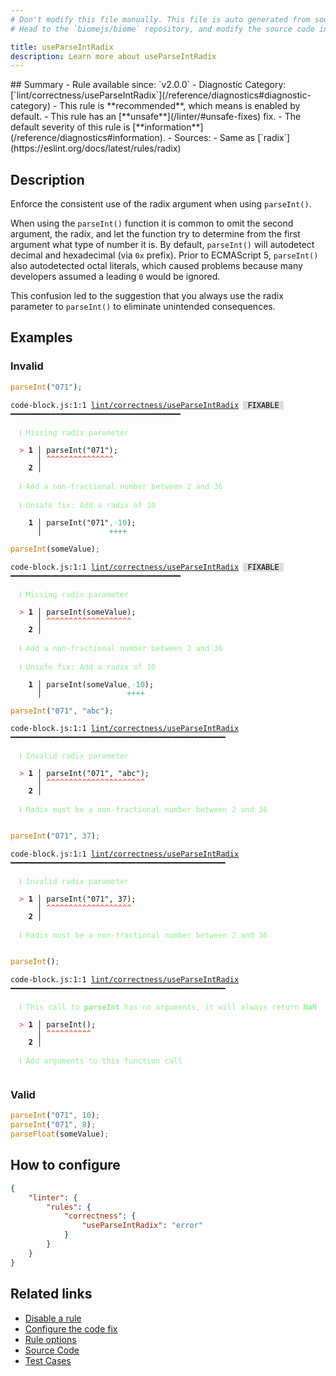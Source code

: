 ```yaml
---
# Don't modify this file manually. This file is auto generated from source, and you will lose your changes next time the website is built.
# Head to the `biomejs/biome` repository, and modify the source code in there.

title: useParseIntRadix
description: Learn more about useParseIntRadix
---
```


<Tabs>
<TabItem label="JavaScript (and super languages)" icon="seti:javascript">
## Summary
- Rule available since: `v2.0.0`
- Diagnostic Category: [`lint/correctness/useParseIntRadix`](/reference/diagnostics#diagnostic-category)
- This rule is **recommended**, which means is enabled by default.
- This rule has an [**unsafe**](/linter/#unsafe-fixes) fix.
- The default severity of this rule is [**information**](/reference/diagnostics#information).
- Sources: 
  - Same as [`radix`](https://eslint.org/docs/latest/rules/radix)

## Description
Enforce the consistent use of the radix argument when using `parseInt()`.

When using the `parseInt()` function it is common to omit the second argument, the radix, and let the function try to determine from the first argument what type of number it is. By default, `parseInt()` will autodetect decimal and hexadecimal (via `0x` prefix). Prior to ECMAScript 5, `parseInt()` also autodetected octal literals, which caused problems because many developers assumed a leading `0` would be ignored.

This confusion led to the suggestion that you always use the radix parameter to `parseInt()` to eliminate unintended consequences.

## Examples

### Invalid

```js
parseInt("071");
```

<pre class="language-text"><code class="language-text">code-block.js:1:1 <a href="https://biomejs.dev/linter/rules/use-parse-int-radix">lint/correctness/useParseIntRadix</a> <span style="color: #000; background-color: #ddd;"> FIXABLE </span> ━━━━━━━━━━━━━━━━━━━━━━━━━━━━━━━━━━━━━━<br /><br />  <strong><span style="color: lightgreen;">ℹ</span></strong> <span style="color: lightgreen;">Missing radix parameter</span><br />  <br />  <strong><span style="color: Tomato;">&gt;</span></strong> <strong>1 │ </strong>parseInt(&quot;071&quot;);<br />   <strong>   │ </strong><strong><span style="color: Tomato;">^</span></strong><strong><span style="color: Tomato;">^</span></strong><strong><span style="color: Tomato;">^</span></strong><strong><span style="color: Tomato;">^</span></strong><strong><span style="color: Tomato;">^</span></strong><strong><span style="color: Tomato;">^</span></strong><strong><span style="color: Tomato;">^</span></strong><strong><span style="color: Tomato;">^</span></strong><strong><span style="color: Tomato;">^</span></strong><strong><span style="color: Tomato;">^</span></strong><strong><span style="color: Tomato;">^</span></strong><strong><span style="color: Tomato;">^</span></strong><strong><span style="color: Tomato;">^</span></strong><strong><span style="color: Tomato;">^</span></strong><strong><span style="color: Tomato;">^</span></strong><br />    <strong>2 │ </strong><br />  <br />  <strong><span style="color: lightgreen;">ℹ</span></strong> <span style="color: lightgreen;">Add a non-fractional number between 2 and 36</span><br />  <br />  <strong><span style="color: lightgreen;">ℹ</span></strong> <span style="color: lightgreen;">Unsafe fix</span><span style="color: lightgreen;">: </span><span style="color: lightgreen;">Add a radix of 10</span><br />  <br />  <strong>  1 │ </strong>parseInt(&quot;071&quot;<span style="color: MediumSeaGreen;">,</span><span style="opacity: 0.8;"><span style="color: MediumSeaGreen;">·</span></span><span style="color: MediumSeaGreen;">1</span><span style="color: MediumSeaGreen;">0</span>);<br />  <strong>    │ </strong>              <span style="color: MediumSeaGreen;">+</span><span style="color: MediumSeaGreen;">+</span><span style="color: MediumSeaGreen;">+</span><span style="color: MediumSeaGreen;">+</span>  <br /></code></pre>

```js
parseInt(someValue);
```

<pre class="language-text"><code class="language-text">code-block.js:1:1 <a href="https://biomejs.dev/linter/rules/use-parse-int-radix">lint/correctness/useParseIntRadix</a> <span style="color: #000; background-color: #ddd;"> FIXABLE </span> ━━━━━━━━━━━━━━━━━━━━━━━━━━━━━━━━━━━━━━<br /><br />  <strong><span style="color: lightgreen;">ℹ</span></strong> <span style="color: lightgreen;">Missing radix parameter</span><br />  <br />  <strong><span style="color: Tomato;">&gt;</span></strong> <strong>1 │ </strong>parseInt(someValue);<br />   <strong>   │ </strong><strong><span style="color: Tomato;">^</span></strong><strong><span style="color: Tomato;">^</span></strong><strong><span style="color: Tomato;">^</span></strong><strong><span style="color: Tomato;">^</span></strong><strong><span style="color: Tomato;">^</span></strong><strong><span style="color: Tomato;">^</span></strong><strong><span style="color: Tomato;">^</span></strong><strong><span style="color: Tomato;">^</span></strong><strong><span style="color: Tomato;">^</span></strong><strong><span style="color: Tomato;">^</span></strong><strong><span style="color: Tomato;">^</span></strong><strong><span style="color: Tomato;">^</span></strong><strong><span style="color: Tomato;">^</span></strong><strong><span style="color: Tomato;">^</span></strong><strong><span style="color: Tomato;">^</span></strong><strong><span style="color: Tomato;">^</span></strong><strong><span style="color: Tomato;">^</span></strong><strong><span style="color: Tomato;">^</span></strong><strong><span style="color: Tomato;">^</span></strong><br />    <strong>2 │ </strong><br />  <br />  <strong><span style="color: lightgreen;">ℹ</span></strong> <span style="color: lightgreen;">Add a non-fractional number between 2 and 36</span><br />  <br />  <strong><span style="color: lightgreen;">ℹ</span></strong> <span style="color: lightgreen;">Unsafe fix</span><span style="color: lightgreen;">: </span><span style="color: lightgreen;">Add a radix of 10</span><br />  <br />  <strong>  1 │ </strong>parseInt(someValue<span style="color: MediumSeaGreen;">,</span><span style="opacity: 0.8;"><span style="color: MediumSeaGreen;">·</span></span><span style="color: MediumSeaGreen;">1</span><span style="color: MediumSeaGreen;">0</span>);<br />  <strong>    │ </strong>                  <span style="color: MediumSeaGreen;">+</span><span style="color: MediumSeaGreen;">+</span><span style="color: MediumSeaGreen;">+</span><span style="color: MediumSeaGreen;">+</span>  <br /></code></pre>

```js
parseInt("071", "abc");
```

<pre class="language-text"><code class="language-text">code-block.js:1:1 <a href="https://biomejs.dev/linter/rules/use-parse-int-radix">lint/correctness/useParseIntRadix</a> ━━━━━━━━━━━━━━━━━━━━━━━━━━━━━━━━━━━━━━━━━━━━━━━━<br /><br />  <strong><span style="color: lightgreen;">ℹ</span></strong> <span style="color: lightgreen;">Invalid radix parameter</span><br />  <br />  <strong><span style="color: Tomato;">&gt;</span></strong> <strong>1 │ </strong>parseInt(&quot;071&quot;, &quot;abc&quot;);<br />   <strong>   │ </strong><strong><span style="color: Tomato;">^</span></strong><strong><span style="color: Tomato;">^</span></strong><strong><span style="color: Tomato;">^</span></strong><strong><span style="color: Tomato;">^</span></strong><strong><span style="color: Tomato;">^</span></strong><strong><span style="color: Tomato;">^</span></strong><strong><span style="color: Tomato;">^</span></strong><strong><span style="color: Tomato;">^</span></strong><strong><span style="color: Tomato;">^</span></strong><strong><span style="color: Tomato;">^</span></strong><strong><span style="color: Tomato;">^</span></strong><strong><span style="color: Tomato;">^</span></strong><strong><span style="color: Tomato;">^</span></strong><strong><span style="color: Tomato;">^</span></strong><strong><span style="color: Tomato;">^</span></strong><strong><span style="color: Tomato;">^</span></strong><strong><span style="color: Tomato;">^</span></strong><strong><span style="color: Tomato;">^</span></strong><strong><span style="color: Tomato;">^</span></strong><strong><span style="color: Tomato;">^</span></strong><strong><span style="color: Tomato;">^</span></strong><strong><span style="color: Tomato;">^</span></strong><br />    <strong>2 │ </strong><br />  <br />  <strong><span style="color: lightgreen;">ℹ</span></strong> <span style="color: lightgreen;">Radix must be a non-fractional number between 2 and 36</span><br />  <br /></code></pre>

```js
parseInt("071", 37);
```

<pre class="language-text"><code class="language-text">code-block.js:1:1 <a href="https://biomejs.dev/linter/rules/use-parse-int-radix">lint/correctness/useParseIntRadix</a> ━━━━━━━━━━━━━━━━━━━━━━━━━━━━━━━━━━━━━━━━━━━━━━━━<br /><br />  <strong><span style="color: lightgreen;">ℹ</span></strong> <span style="color: lightgreen;">Invalid radix parameter</span><br />  <br />  <strong><span style="color: Tomato;">&gt;</span></strong> <strong>1 │ </strong>parseInt(&quot;071&quot;, 37);<br />   <strong>   │ </strong><strong><span style="color: Tomato;">^</span></strong><strong><span style="color: Tomato;">^</span></strong><strong><span style="color: Tomato;">^</span></strong><strong><span style="color: Tomato;">^</span></strong><strong><span style="color: Tomato;">^</span></strong><strong><span style="color: Tomato;">^</span></strong><strong><span style="color: Tomato;">^</span></strong><strong><span style="color: Tomato;">^</span></strong><strong><span style="color: Tomato;">^</span></strong><strong><span style="color: Tomato;">^</span></strong><strong><span style="color: Tomato;">^</span></strong><strong><span style="color: Tomato;">^</span></strong><strong><span style="color: Tomato;">^</span></strong><strong><span style="color: Tomato;">^</span></strong><strong><span style="color: Tomato;">^</span></strong><strong><span style="color: Tomato;">^</span></strong><strong><span style="color: Tomato;">^</span></strong><strong><span style="color: Tomato;">^</span></strong><strong><span style="color: Tomato;">^</span></strong><br />    <strong>2 │ </strong><br />  <br />  <strong><span style="color: lightgreen;">ℹ</span></strong> <span style="color: lightgreen;">Radix must be a non-fractional number between 2 and 36</span><br />  <br /></code></pre>

```js
parseInt();
```

<pre class="language-text"><code class="language-text">code-block.js:1:1 <a href="https://biomejs.dev/linter/rules/use-parse-int-radix">lint/correctness/useParseIntRadix</a> ━━━━━━━━━━━━━━━━━━━━━━━━━━━━━━━━━━━━━━━━━━━━━━━━<br /><br />  <strong><span style="color: lightgreen;">ℹ</span></strong> <span style="color: lightgreen;">This call to </span><span style="color: lightgreen;"><strong>parseInt</strong></span><span style="color: lightgreen;"> has no arguments, it will always return </span><span style="color: lightgreen;"><strong>NaN</strong></span><br />  <br />  <strong><span style="color: Tomato;">&gt;</span></strong> <strong>1 │ </strong>parseInt();<br />   <strong>   │ </strong><strong><span style="color: Tomato;">^</span></strong><strong><span style="color: Tomato;">^</span></strong><strong><span style="color: Tomato;">^</span></strong><strong><span style="color: Tomato;">^</span></strong><strong><span style="color: Tomato;">^</span></strong><strong><span style="color: Tomato;">^</span></strong><strong><span style="color: Tomato;">^</span></strong><strong><span style="color: Tomato;">^</span></strong><strong><span style="color: Tomato;">^</span></strong><strong><span style="color: Tomato;">^</span></strong><br />    <strong>2 │ </strong><br />  <br />  <strong><span style="color: lightgreen;">ℹ</span></strong> <span style="color: lightgreen;">Add arguments to this function call</span><br />  <br /></code></pre>

### Valid

```js
parseInt("071", 10);
parseInt("071", 8);
parseFloat(someValue);
```

## How to configure
```json title="biome.json"
{
	"linter": {
		"rules": {
			"correctness": {
				"useParseIntRadix": "error"
			}
		}
	}
}

```
## Related links

- [Disable a rule](/linter/#disable-a-rule)
- [Configure the code fix](/linter#configure-the-code-fix)
- [Rule options](/linter/#rule-options)
- [Source Code](https://github.com/biomejs/biome/blob/main/crates/biome_js_analyze/src/lint/correctness/use_parse_int_radix.rs)
- [Test Cases](https://github.com/biomejs/biome/blob/main/crates/biome_js_analyze/tests/specs/correctness/useParseIntRadix)

</TabItem>
</Tabs>

